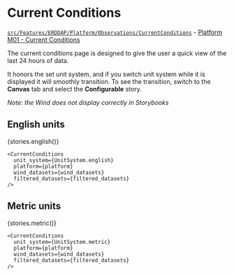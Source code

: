 

<Meta title="ERDDAP|CurrentConditions" component={CurrentConditions} />

# Current Conditions

[`src/Features/ERDDAP/Platform/Observations/CurrentConditions`](https://github.com/gulfofmaine/Neracoos-1-Buoy-App/blob/master/src/Features/ERDDAP/Platform/Observations/CurrentConditions/index.tsx) - [Platform M01 - Current Conditions](https://mariners.neracoos.org/platform/M01)

The current conditions page is designed to give the user a quick view
of the last 24 hours of data.

It honors the set unit system, and if you switch
unit system while it is displayed it will smoothly transition.
To see the transition, switch to the **Canvas** tab and select the **Configurable** story.

_Note: the Wind does not display correctly in Storybooks_

## English units

<Story name="English units">{stories.english()}</Story>

```tsx
<CurrentConditions
  unit_system={UnitSystem.english}
  platform={platform}
  wind_datasets={wind_datasets}
  filtered_datasets={filtered_datasets}
/>
```

## Metric units

<Story name="Metric units">{stories.metric()}</Story>

```tsx
<CurrentConditions
  unit_system={UnitSystem.metric}
  platform={platform}
  wind_datasets={wind_datasets}
  filtered_datasets={filtered_datasets}
/>
```
